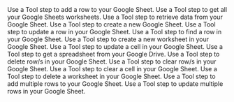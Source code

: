 <Columns cols={2}>
    <Card href="/tool/tool-steps/google-sheets/add-single-row" title="Add Single Row">
        Use a Tool step to add a row to your Google Sheet.
    </Card>
    <Card href="/tool/tool-steps/google-sheets/list-worksheets" title="List Worksheets">
        Use a Tool step to get all your Google Sheets worksheets.
    </Card>
    <Card href="/tool/tool-steps/google-sheets/get-values-in-range" title="Get Values in Range">
        Use a Tool step to retrieve data from your Google Sheet.
    </Card>
    <Card href="/tool/tool-steps/google-sheets/create-spreadsheet" title="Create Spreadsheet">
        Use a Tool step to create a new Google Sheet.
    </Card>
    <Card href="/tool/tool-steps/google-sheets/update-row" title="Update Row">
        Use a Tool step to update a row in your Google Sheet.
    </Card>
    <Card href="/tool/tool-steps/google-sheets/find-row" title="Find Row">
        Use a Tool step to find a row in your Google Sheet.
    </Card>
    <Card href="/tool/tool-steps/google-sheets/create-worksheet" title="Create Worksheet">
        Use a Tool step to create a new worksheet in your Google Sheet.
    </Card>
    <Card href="/tool/tool-steps/google-sheets/update-cell" title="Update Cell">
        Use a Tool step to update a cell in your Google Sheet.
    </Card>
    <Card href="/tool/tool-steps/google-sheets/get-spreadsheet-by-id" title="Get Spreadsheet by ID">
        Use a Tool step to get a spreadsheet from your Google Drive.
    </Card>
    <Card href="/tool/tool-steps/google-sheets/delete-rows" title="Delete Rows">
        Use a Tool step to delete row/s in your Google Sheet.
    </Card>
    <Card href="/tool/tool-steps/google-sheets/clear-rows" title="Clear Rows">
        Use a Tool step to clear row/s in your Google Sheet.
    </Card>
    <Card href="/tool/tool-steps/google-sheets/clear-cell" title="Clear Cell">
        Use a Tool step to clear a cell in your Google Sheet.
    </Card>
    <Card href="/tool/tool-steps/google-sheets/delete-worksheet" title="Delete Worksheet">
        Use a Tool step to delete a worksheet in your Google Sheet.
    </Card>
    <Card href="/tool/tool-steps/google-sheets/add-multiple-rows" title="Add Multiple Rows">
        Use a Tool step to add multiple rows to your Google Sheet.
    </Card>
    <Card href="/tool/tool-steps/google-sheets/update-multiple-rows" title="Update Multiple Rows">
        Use a Tool step to update multiple rows in your Google Sheet.
    </Card>
</Columns>
